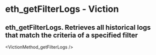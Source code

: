 # eth_getFilterLogs - Viction

## eth_getFilterLogs. Retrieves all historical logs that match the criteria of a specified filter


<VictionMethod_getFilterLogs />
